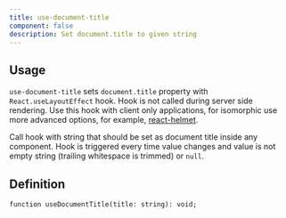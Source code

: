 ```yaml
---
title: use-document-title
component: false
description: Set document.title to given string
---
```


## Usage

`use-document-title` sets `document.title` property with `React.useLayoutEffect` hook. Hook is not called during server side rendering. Use this hook with client only applications, for isomorphic use more advanced options, for example, [react-helmet](https://github.com/nfl/react-helmet).

Call hook with string that should be set as document title inside any component. Hook is triggered every time value changes and value is not empty string (trailing whitespace is trimmed) or `null`.

<ComponentPreview name="use-document-title-demo" />

## Definition

```tsx
function useDocumentTitle(title: string): void;
```
